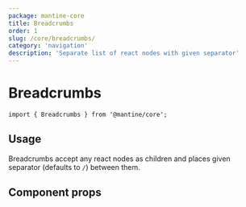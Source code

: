 ```yaml
---
package: mantine-core
title: Breadcrumbs
order: 1
slug: /core/breadcrumbs/
category: 'navigation'
description: 'Separate list of react nodes with given separator'
---
```



# Breadcrumbs

<PageHeader
  source="mantine-core/src/Breadcrumbs/Breadcrumbs.tsx"
  docs="core/Breadcrumbs.mdx"
  package="@mantine/core"
/>

```tsx
import { Breadcrumbs } from '@mantine/core';
```

## Usage

Breadcrumbs accept any react nodes as children and places given separator (defaults to `/`) between them.

<BreadcrumbsBaseDemo />

## Component props

<PropsTable component="Breadcrumbs" />
